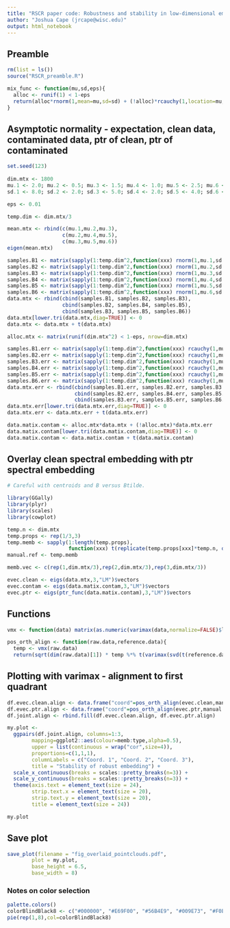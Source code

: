 ```yaml
---
title: "RSCR paper code: Robustness and stability in low-dimensional embeddings"
author: "Joshua Cape (jrcape@wisc.edu)"
output: html_notebook
---
```


## Preamble
```r
rm(list = ls())
source("RSCR_preamble.R")

mix_func <- function(mu,sd,eps){
  alloc <- runif(1) < 1-eps
  return(alloc*rnorm(1,mean=mu,sd=sd) + (!alloc)*rcauchy(1,location=mu,scale=1))
}
```


## Asymptotic normality - expectation, clean data, contaminated data, ptr of clean, ptr of contaminated
```r
set.seed(123)
  
dim.mtx <- 1800
mu.1 <- 2.0; mu.2 <- 0.5; mu.3 <- 1.5; mu.4 <- 1.0; mu.5 <- 2.5; mu.6 <- 0.5
sd.1 <- 8.0; sd.2 <- 2.0; sd.3 <- 5.0; sd.4 <- 2.0; sd.5 <- 4.0; sd.6 <- 3.0

eps <- 0.01

temp.dim <- dim.mtx/3

mean.mtx <- rbind(c(mu.1,mu.2,mu.3),
                  c(mu.2,mu.4,mu.5),
                  c(mu.3,mu.5,mu.6))
eigen(mean.mtx)

samples.B1 <- matrix(sapply(1:temp.dim^2,function(xxx) rnorm(1,mu.1,sd.1)), nrow=temp.dim, ncol=temp.dim)
samples.B2 <- matrix(sapply(1:temp.dim^2,function(xxx) rnorm(1,mu.2,sd.2)), nrow=temp.dim, ncol=temp.dim)
samples.B3 <- matrix(sapply(1:temp.dim^2,function(xxx) rnorm(1,mu.3,sd.3)), nrow=temp.dim, ncol=temp.dim)
samples.B4 <- matrix(sapply(1:temp.dim^2,function(xxx) rnorm(1,mu.4,sd.4)), nrow=temp.dim, ncol=temp.dim)
samples.B5 <- matrix(sapply(1:temp.dim^2,function(xxx) rnorm(1,mu.5,sd.5)), nrow=temp.dim, ncol=temp.dim)
samples.B6 <- matrix(sapply(1:temp.dim^2,function(xxx) rnorm(1,mu.6,sd.6)), nrow=temp.dim, ncol=temp.dim)
data.mtx <- rbind(cbind(samples.B1, samples.B2, samples.B3),
                  cbind(samples.B2, samples.B4, samples.B5),
                  cbind(samples.B3, samples.B5, samples.B6))
data.mtx[lower.tri(data.mtx,diag=TRUE)] <- 0
data.mtx <- data.mtx + t(data.mtx)

alloc.mtx <- matrix(runif(dim.mtx^2) < 1-eps, nrow=dim.mtx)

samples.B1.err <- matrix(sapply(1:temp.dim^2,function(xxx) rcauchy(1,mu.1,1)), nrow=temp.dim, ncol=temp.dim)
samples.B2.err <- matrix(sapply(1:temp.dim^2,function(xxx) rcauchy(1,mu.2,1)), nrow=temp.dim, ncol=temp.dim)
samples.B3.err <- matrix(sapply(1:temp.dim^2,function(xxx) rcauchy(1,mu.3,1)), nrow=temp.dim, ncol=temp.dim)
samples.B4.err <- matrix(sapply(1:temp.dim^2,function(xxx) rcauchy(1,mu.4,1)), nrow=temp.dim, ncol=temp.dim)
samples.B5.err <- matrix(sapply(1:temp.dim^2,function(xxx) rcauchy(1,mu.5,1)), nrow=temp.dim, ncol=temp.dim)
samples.B6.err <- matrix(sapply(1:temp.dim^2,function(xxx) rcauchy(1,mu.6,1)), nrow=temp.dim, ncol=temp.dim)  
data.mtx.err <- rbind(cbind(samples.B1.err, samples.B2.err, samples.B3.err),
                      cbind(samples.B2.err, samples.B4.err, samples.B5.err),
                      cbind(samples.B3.err, samples.B5.err, samples.B6.err))
data.mtx.err[lower.tri(data.mtx.err,diag=TRUE)] <- 0
data.mtx.err <- data.mtx.err + t(data.mtx.err)

data.matix.contam <- alloc.mtx*data.mtx + (!alloc.mtx)*data.mtx.err
data.matix.contam[lower.tri(data.matix.contam,diag=TRUE)] <- 0
data.matix.contam <- data.matix.contam + t(data.matix.contam)
```


## Overlay clean spectral embedding with ptr spectral embedding
```r
# Careful with centroids and B versus Btilde.

library(GGally)
library(plyr)
library(scales)
library(cowplot)

temp.n <- dim.mtx
temp.props <- rep(1/3,3)
temp.memb <- sapply(1:length(temp.props),
                    function(xxx) t(replicate(temp.props[xxx]*temp.n, diag(length(temp.props))[xxx,])))
manual.ref <- temp.memb

memb.vec <- c(rep(1,dim.mtx/3),rep(2,dim.mtx/3),rep(3,dim.mtx/3))

evec.clean <- eigs(data.mtx,3,"LM")$vectors
evec.contam <- eigs(data.matix.contam,3,"LM")$vectors
evec.ptr <- eigs(ptr_func(data.matix.contam),3,"LM")$vectors
```


## Functions
```r
vmx <- function(data) matrix(as.numeric(varimax(data,normalize=FALSE)$loadings), nrow=dim(data)[1], ncol=dim(data)[2])

pos_orth_align <- function(raw.data,reference.data){
  temp <- vmx(raw.data)
  return(sqrt(dim(raw.data)[1]) * temp %*% t(varimax(svd(t(reference.data) %*% temp)$u %*% t(svd(t(reference.data) %*% temp)$v), normalize = FALSE)$loadings))}
```


## Plotting with varimax - alignment to first quadrant
```r
df.evec.clean.align <- data.frame("coord"=pos_orth_align(evec.clean,manual.ref),"memb"=as.factor(memb.vec),"type"=as.factor(rep("Original",dim.mtx)))
df.evec.ptr.align <- data.frame("coord"=pos_orth_align(evec.ptr,manual.ref),"memb"=as.factor(memb.vec),"type"=as.factor(rep("PTR",dim.mtx)))
df.joint.align <- rbind.fill(df.evec.clean.align, df.evec.ptr.align)

my.plot <- 
  ggpairs(df.joint.align, columns=1:3,
        mapping=ggplot2::aes(colour=memb:type,alpha=0.5),
        upper = list(continuous = wrap("cor",size=4)),
        proportions=c(1,1,1),
        columnLabels = c("Coord. 1", "Coord. 2", "Coord. 3"),
        title = "Stability of robust embedding") +
  scale_x_continuous(breaks = scales::pretty_breaks(n=3)) +
  scale_y_continuous(breaks = scales::pretty_breaks(n=3)) +
  theme(axis.text = element_text(size = 24),
        strip.text.x = element_text(size = 20),
        strip.text.y = element_text(size = 20),
        title = element_text(size = 24))

my.plot
```


## Save plot
```r
save_plot(filename = "fig_overlaid_pointclouds.pdf",
        plot = my.plot,
        base_height = 6.5,
        base_width = 8)
```


### Notes on color selection
```r
palette.colors()
colorBlindBlack8 <- c("#000000", "#E69F00", "#56B4E9", "#009E73", "#F0E442", "#0072B2", "#D55E00", "#CC79A7")
pie(rep(1,8),col=colorBlindBlack8)
```

